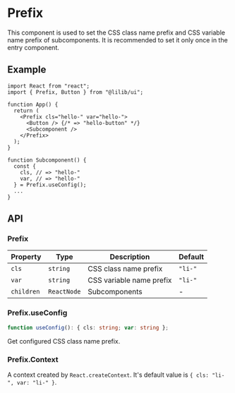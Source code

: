 
<Meta title="Configs/Prefix" />

# Prefix

This component is used to set the CSS class name prefix and CSS variable name prefix of subcomponents. It is recommended to set it only once in the entry component.

## Example

```tsx
import React from "react";
import { Prefix, Button } from "@lilib/ui";

function App() {
  return (
    <Prefix cls="hello-" var="hello-">
      <Button /> {/* => "hello-button" */}
      <Subcomponent />
    </Prefix>
  );
}

function Subcomponent() {
  const {
    cls, // => "hello-"
    var, // => "hello-"
  } = Prefix.useConfig();
  ...
}
```

## API

### Prefix

| Property   | Type        | Description              | Default |
| ---------- | ----------- | ------------------------ | ------- |
| `cls`      | `string`    | CSS class name prefix    | `"li-"` |
| `var`      | `string`    | CSS variable name prefix | `"li-"` |
| `children` | `ReactNode` | Subcomponents            | -       |

### Prefix.useConfig

```ts
function useConfig(): { cls: string; var: string };
```

Get configured CSS class name prefix.

### Prefix.Context

A context created by `React.createContext`. It's default value is `{ cls: "li-", var: "li-" }`.
